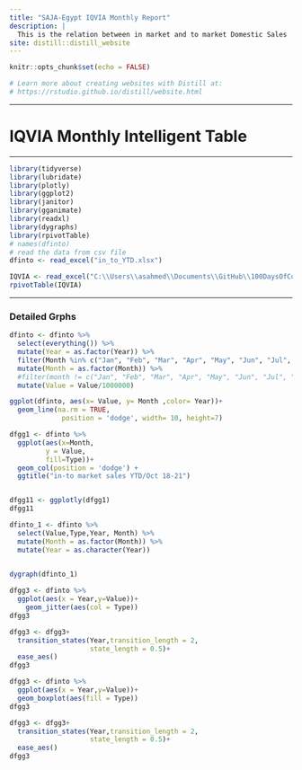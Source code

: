 ```yaml
---
title: "SAJA-Egypt IQVIA Monthly Report"
description: |
  This is the relation between in market and to market Domestic Sales 
site: distill::distill_website
---
```


```r
knitr::opts_chunk$set(echo = FALSE)

# Learn more about creating websites with Distill at:
# https://rstudio.github.io/distill/website.html

```

***
# IQVIA Monthly Intelligent Table
***

```r
library(tidyverse)
library(lubridate)
library(plotly)
library(ggplot2)
library(janitor)
library(gganimate)
library(readxl)
library(dygraphs)
library(rpivotTable)
# names(dfinto)
# read the data from csv file
dfinto <- read_excel("in_to_YTD.xlsx")
```



```r
IQVIA <- read_excel("C:\\Users\\asahmed\\Documents\\GitHub\\100DaysOfCode\\IQVIA_Dr.Mousa\\IQVIA/IQVIA.xlsx")
rpivotTable(IQVIA)

```

***

### Detailed Grphs

```r
dfinto <- dfinto %>% 
  select(everything()) %>% 
  mutate(Year = as.factor(Year)) %>% 
  filter(Month %in% c("Jan", "Feb", "Mar", "Apr", "May", "Jun", "Jul", "Aug", "Sep", "Oct") ) %>% 
  mutate(Month = as.factor(Month)) %>% 
  #filter(month != c("Jan", "Feb", "Mar", "Apr", "May", "Jun", "Jul", "Aug", "Sep", "Oct")) %>%
  mutate(Value = Value/1000000)

ggplot(dfinto, aes(x= Value, y= Month ,color= Year))+
  geom_line(na.rm = TRUE, 
             position = 'dodge', width= 10, height=7)
```

```r
dfgg1 <- dfinto %>% 
  ggplot(aes(x=Month,
         y = Value,
         fill=Type))+
  geom_col(position = 'dodge') +
  ggtitle("in-to market sales YTD/Oct 18-21")


dfgg11 <- ggplotly(dfgg1)
dfgg11


```

```r
dfinto_1 <- dfinto %>% 
  select(Value,Type,Year, Month) %>% 
  mutate(Month = as.factor(Month)) %>% 
  mutate(Year = as.character(Year))
  

dygraph(dfinto_1)

```



```r

dfgg3 <- dfinto %>% 
  ggplot(aes(x = Year,y=Value))+
    geom_jitter(aes(col = Type))
dfgg3

dfgg3 <- dfgg3+
  transition_states(Year,transition_length = 2,
                    state_length = 0.5)+
  ease_aes()
dfgg3
```

```r


dfgg3 <- dfinto %>% 
  ggplot(aes(x = Year,y=Value))+
  geom_boxplot(aes(fill = Type))
dfgg3

dfgg3 <- dfgg3+
  transition_states(Year,transition_length = 2,
                    state_length = 0.5)+
  ease_aes()
dfgg3

```

